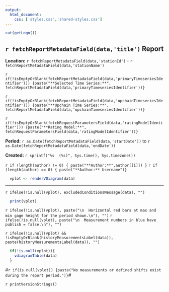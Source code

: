 ```yaml
---
output:
  html_document:
    css: ['styles.css','shared-styles.css']
---
```

<script>document.title="V-Diagram - " + `r fetchReportMetadataField(data,'stationId')`</script>
<div class="header">
<div>
<div class="header-logo">
```r
cat(getLogo())
```
</div>
<div class="header-title">
## `r fetchReportMetadataField(data,'title')` Report
</div>
</div>
<div class="header-labels">
<div class="header-col-left">
**Location:**  `r fetchReportMetadataField(data,'stationId')` - `r fetchReportMetadataField(data,'stationName')`

`r if(!isEmptyOrBlank(fetchReportMetadataField(data,'primaryTimeseriesIdentifier'))) {paste("**Selected Time Series:**",  fetchReportMetadataField(data,'primaryTimeseriesIdentifier'))}`

`r if(!isEmptyOrBlank(fetchReportMetadataField(data,'upchainTimeseriesIdentifier'))) {paste("**Upchain Time Series:**",  fetchReportMetadataField(data,'upchainTimeseriesIdentifier'))}`

`r if(!isEmptyOrBlank(fetchRequestParametersField(data,'ratingModelIdentifier'))) {paste("**Rating Model:**",  fetchRequestParametersField(data,'ratingModelIdentifier'))}`
</div>
<div class="header-col-right">

**Period:**  `r as.Date(fetchReportMetadataField(data,'startDate'))` to `r as.Date(fetchReportMetadataField(data,'endDate'))`

**Created:**  `r sprintf("%s  (%s)", Sys.time(), Sys.timezone())`

`r if (length(author) != 0) { paste("**Author:**",author[[1]]) }`
`r if (length(author) == 0) { paste("**Author:** Username")}`
</div>
</div>
</div>

```r
  vplot <- renderVDiagram(data)
```
***
`r ifelse(!is.null(vplot), excludedConditionsMessage(data), "")`
```r
  print(vplot)
```

`r ifelse(!is.null(vplot), paste("\n  Horizontal red bars at max and min gage height for the period shown.\n"), "")`
`r ifelse(!is.null(vplot), paste("\n  Measurement numbers in blue have publish = false.\n"), "")`
  
`r ifelse(!is.null(vplot) && !isEmptyOrBlank(historyMeasurementsLabel(data)), paste(historyMeasurementsLabel(data)), "")`

```r
  if(!is.null(vplot)){
    vdiagramTable(data)
  }
```

#`r if(is.null(vplot)) {paste("No measurements or defined shifts exist during the report period.")}`#

`r printVersionStrings()`
